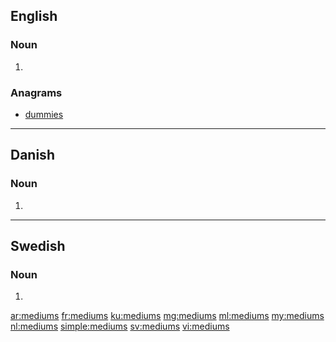 ==English==

===Noun===
{{head|en|plural}}

# {{plural of|medium|lang=en|nocat=1}}

===Anagrams===
* [[dummies#English|dummies]]

----

==Danish==

===Noun===
{{head|da|noun form|g=n}}

# {{form of|genitive singular indefinite|medium|lang=da}}

----

==Swedish==

===Noun===
{{head|sv|noun form}}

# {{sv-noun-form-indef-gen|medium}}

[[ar:mediums]]
[[fr:mediums]]
[[ku:mediums]]
[[mg:mediums]]
[[ml:mediums]]
[[my:mediums]]
[[nl:mediums]]
[[simple:mediums]]
[[sv:mediums]]
[[vi:mediums]]